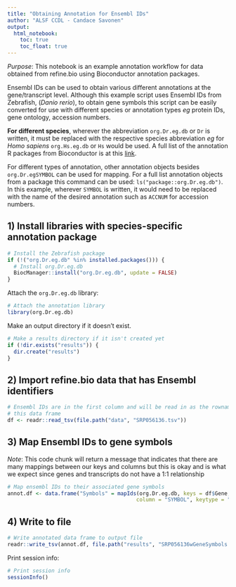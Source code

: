 ```yaml
---
title: "Obtaining Annotation for Ensembl IDs"
author: "ALSF CCDL - Candace Savonen"
output:   
  html_notebook: 
    toc: true
    toc_float: true
---
```


*Purpose*: This notebook is an example annotation workflow for data obtained from refine.bio
using Bioconductor annotation packages.

Ensembl IDs can be used to obtain various different annotations at the 
gene/transcript level.
Although this example script uses Ensembl IDs from Zebrafish, (<i>Danio rerio</i>),
to obtain gene symbols this script can be easily converted for use with different 
species or annotation types <i>eg</i> protein IDs, gene ontology, accession 
numbers. 

<b>For different species</b>, wherever the abbreviation `org.Dr.eg.db` or `Dr` is 
written, it must be replaced with the respective species abbreviation <i>eg</i>
for<i> Homo sapiens</i> `org.Hs.eg.db` or `Hs` would be used.
A full list of the annotation R packages from Bioconductor is at this [link](https://bioconductor.org/packages/release/bioc/vignettes/limma/inst/doc/usersguide.pdf).

For different types of annotation, other annotation objects besides
`org.Dr.egSYMBOL` can be used for mapping.
For a full list annotation objects from a package this command can be used: 
`ls("package::org.Dr.eg.db")`. 
In this example, wherever `SYMBOL` is written, it would need to be replaced 
with the name of the desired annotation such as `ACCNUM` for accession numbers.

## 1) Install libraries with species-specific annotation package

```r
# Install the Zebrafish package
if (!("org.Dr.eg.db" %in% installed.packages())) {
  # Install org.Dr.eg.db
  BiocManager::install("org.Dr.eg.db", update = FALSE)
}
```

Attach the `org.Dr.eg.db` library:

```r
# Attach the annotation library 
library(org.Dr.eg.db)
```

Make an output directory if it doesn't exist.

```r
# Make a results directory if it isn't created yet
if (!dir.exists("results")) {
  dir.create("results")
}
```

## 2) Import refine.bio data that has Ensembl identifiers

```r
# Ensembl IDs are in the first column and will be read in as the rownames for 
# this data frame
df <- readr::read_tsv(file.path("data", "SRP056136.tsv"))
```

## 3) Map Ensembl IDs to gene symbols
*Note*: This code chunk will return a message that indicates that there are many
mappings between our keys and columns but this is okay and is what we expect 
since genes and transcripts do not have a 1:1 relationship

```r
# Map ensembl IDs to their associated gene symbols
annot.df <- data.frame("Symbols" = mapIds(org.Dr.eg.db, keys = df$Gene, 
                                         column = "SYMBOL", keytype = "ENSEMBL"), df)
```

## 4) Write to file

```r
# Write annotated data frame to output file
readr::write_tsv(annot.df, file.path("results", "SRP056136wGeneSymbols.tsv"))
```

Print session info:

```r
# Print session info 
sessionInfo()
```
